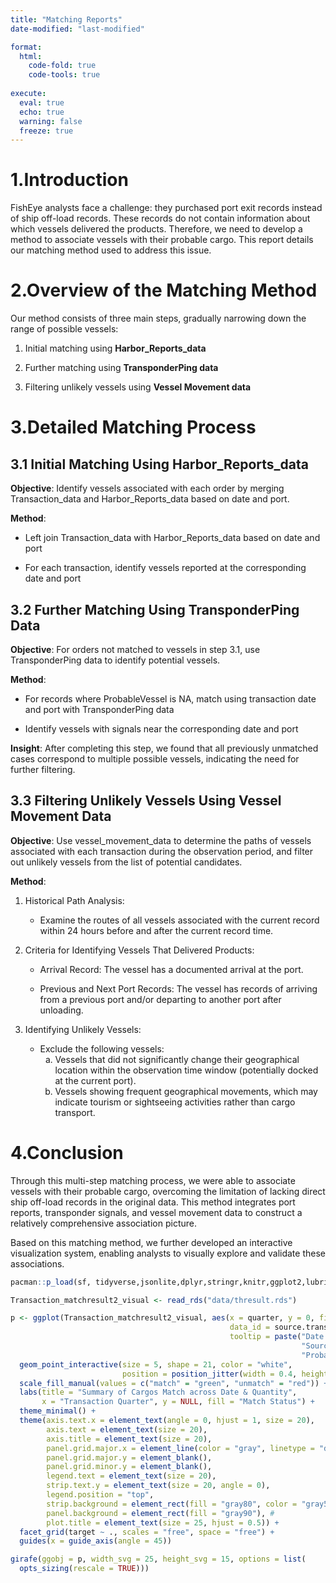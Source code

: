 ```yaml
---
title: "Matching Reports"
date-modified: "last-modified" 

format: 
  html:
    code-fold: true
    code-tools: true
    
execute:   
  eval: true   
  echo: true   
  warning: false   
  freeze: true 
---
```


# 1.Introduction

FishEye analysts face a challenge: they purchased port exit records instead of ship off-load records. These records do not contain information about which vessels delivered the products. Therefore, we need to develop a method to associate vessels with their probable cargo. This report details our matching method used to address this issue.

# 2.Overview of the Matching Method

Our method consists of three main steps, gradually narrowing down the range of possible vessels:

1.  Initial matching using **Harbor_Reports_data**

2.  Further matching using **TransponderPing data**

3.  Filtering unlikely vessels using **Vessel Movement data**

# 3.Detailed Matching Process

## 3.1 Initial Matching Using Harbor_Reports_data

**Objective**: Identify vessels associated with each order by merging Transaction_data and Harbor_Reports_data based on date and port.

**Method**:

-   Left join Transaction_data with Harbor_Reports_data based on date and port

-   For each transaction, identify vessels reported at the corresponding date and port

## 3.2 Further Matching Using TransponderPing Data

**Objective**: For orders not matched to vessels in step 3.1, use TransponderPing data to identify potential vessels.

**Method**:

-   For records where ProbableVessel is NA, match using transaction date and port with TransponderPing data

-   Identify vessels with signals near the corresponding date and port

**Insight**: After completing this step, we found that all previously unmatched cases correspond to multiple possible vessels, indicating the need for further filtering.

## 3.3 Filtering Unlikely Vessels Using Vessel Movement Data

**Objective**: Use vessel_movement_data to determine the paths of vessels associated with each transaction during the observation period, and filter out unlikely vessels from the list of potential candidates.

**Method**:

1.  Historical Path Analysis:

    -   Examine the routes of all vessels associated with the current record within 24 hours before and after the current record time.

2.  Criteria for Identifying Vessels That Delivered Products:

    -   Arrival Record: The vessel has a documented arrival at the port.

    -   Previous and Next Port Records: The vessel has records of arriving from a previous port and/or departing to another port after unloading.

3.  Identifying Unlikely Vessels:

    -   Exclude the following vessels:\
        a)  Vessels that did not significantly change their geographical location within the observation time window (potentially docked at the current port).\
        b)  Vessels showing frequent geographical movements, which may indicate tourism or sightseeing activities rather than cargo transport.

# 4.Conclusion

Through this multi-step matching process, we were able to associate vessels with their probable cargo, overcoming the limitation of lacking direct ship off-load records in the original data. This method integrates port reports, transponder signals, and vessel movement data to construct a relatively comprehensive association picture.

Based on this matching method, we further developed an interactive visualization system, enabling analysts to visually explore and validate these associations.

```r
pacman::p_load(sf, tidyverse,jsonlite,dplyr,stringr,knitr,ggplot2,lubridate,ggiraph,viridis,plotly,gridExtra,readr)

```

```r
Transaction_matchresult2_visual <- read_rds("data/thresult.rds")
```

```r
p <- ggplot(Transaction_matchresult2_visual, aes(x = quarter, y = 0, fill = unmatch,
                                                 data_id = source.transaction,
                                                 tooltip = paste("Date:", date_added, "<br>",
                                                                 "Source Transaction:", source.transaction, "<br>",
                                                                 "Probable Vessel:", probable_vessel))) +
  geom_point_interactive(size = 5, shape = 21, color = "white", 
                         position = position_jitter(width = 0.4, height = 0.05)) +
  scale_fill_manual(values = c("match" = "green", "unmatch" = "red")) +
  labs(title = "Summary of Cargos Match across Date & Quantity",
       x = "Transaction Quarter", y = NULL, fill = "Match Status") +
  theme_minimal() +
  theme(axis.text.x = element_text(angle = 0, hjust = 1, size = 20),
        axis.text = element_text(size = 20),
        axis.title = element_text(size = 20),
        panel.grid.major.x = element_line(color = "gray", linetype = "dashed"),
        panel.grid.major.y = element_blank(),
        panel.grid.minor.y = element_blank(),
        legend.text = element_text(size = 20),
        strip.text.y = element_text(size = 20, angle = 0),
        legend.position = "top",
        strip.background = element_rect(fill = "gray80", color = "gray50"), 
        panel.background = element_rect(fill = "gray90"), # 
        plot.title = element_text(size = 25, hjust = 0.5)) +
  facet_grid(target ~ ., scales = "free", space = "free") +
  guides(x = guide_axis(angle = 45))
```

```r
girafe(ggobj = p, width_svg = 25, height_svg = 15, options = list(
  opts_sizing(rescale = TRUE)))
```
